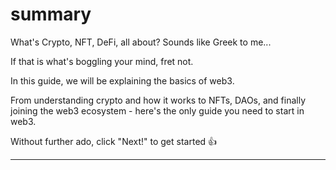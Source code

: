 # summary

What's Crypto, NFT, DeFi, all about? Sounds like Greek to me...

If that is what's boggling your mind, fret not.

In this guide, we will be explaining the basics of web3.

From understanding crypto and how it works to NFTs, DAOs, and finally joining the web3 ecosystem - here's the only guide you need to start in web3.

Without further ado, click "Next!" to get started 👍



****
